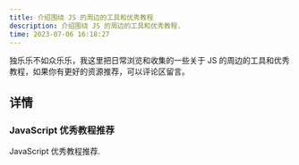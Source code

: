 ```yaml
---
title: 介绍围绕 JS 的周边的工具和优秀教程
description: 介绍围绕 JS 的周边的工具和优秀教程.
time: 2023-07-06 16:18:27
---
```


独乐乐不如众乐乐，我这里把日常浏览和收集的一些关于 JS 的周边的工具和优秀教程，如果你有更好的资源推荐，可以评论区留言。

## 详情

<div className="grid sm:grid-cols-2 gap-4 mt-6">

<Card href="/docs/documentation/Tools-and-Tutorials/JavaScript-tutorial-recommendation">

### JavaScript 优秀教程推荐

JavaScript 优秀教程推荐.

</Card>

</div>

